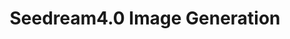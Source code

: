 ---
title: "Seedream4.0 Image Generation"
openapi: './seedream-4.0-image-generate.json POST /v1/images/generations'
---